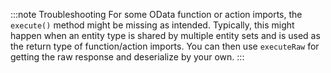 :::note Troubleshooting
For some OData function or action imports, the `execute()` method might be missing as intended.
Typically, this might happen when an entity type is shared by multiple entity sets and is used as the return type of function/action imports.
You can then use `executeRaw` for getting the raw response and deserialize by your own.
:::
